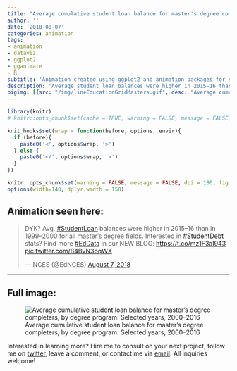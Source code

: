 ```yaml
---
title: "Average cumulative student loan balance for master's degree completers, by degree program: Selected years, 2000–2016"
author: ''
date: '2018-08-07'
categories: animation
tags:
- animation
- dataviz
- ggplot2
- gganimate
- R
subtitle: 'Animation created using ggplot2 and animation packages for social media distribution'
description: 'Average student loan balances were higher in 2015–16 than in 1999–2000 for all master’s degree fields.'
bigimg: [{src: "/img/lineEducationGridMasters.gif", desc: "Average cumulative student loan balance for master's degree completers, by degree program: Selected years, 2000–2016"}]
---
```

  
```r
library(knitr)
# knitr::opts_chunk$set(cache = TRUE, warning = FALSE, message = FALSE, dpi = 180, out.extra='class = "img-responsive"')

```

```r
knit_hooks$set(wrap = function(before, options, envir){
  if (before){
    paste0('<', options$wrap, '>')
  } else {
    paste0('</', options$wrap, '>')
  }
})

knitr::opts_chunk$set(warning = FALSE, message = FALSE, dpi = 180, fig.height = 5, fig.width = 7, fig.align = "center")
options(width=140, dplyr.width = 150)
```

## Animation seen here:


<blockquote class="twitter-tweet" data-lang="en"><p lang="en" dir="ltr">DYK? Avg. <a href="https://twitter.com/hashtag/StudentLoan?src=hash&amp;ref_src=twsrc%5Etfw">#StudentLoan</a> balances were higher in 2015–16 than in 1999–2000 for all master’s degree fields. Interested in <a href="https://twitter.com/hashtag/StudentDebt?src=hash&amp;ref_src=twsrc%5Etfw">#StudentDebt</a> stats? Find more <a href="https://twitter.com/hashtag/EdData?src=hash&amp;ref_src=twsrc%5Etfw">#EdData</a> in our NEW BLOG: <a href="https://t.co/mz1F3aI943">https://t.co/mz1F3aI943</a> <a href="https://t.co/84BvN3bqWX">pic.twitter.com/84BvN3bqWX</a></p>&mdash; NCES (@EdNCES) <a href="https://twitter.com/EdNCES/status/1026807694731161600?ref_src=twsrc%5Etfw">August 7, 2018</a></blockquote>
<script async src="https://platform.twitter.com/widgets.js" charset="utf-8"></script>


***
  
## Full image:
  
![Average cumulative student loan balance for master's degree completers, by degree program: Selected years, 2000–2016](/img/lineEducationGridMasters.gif)

Interested in learning more? Hire me to consult on your next project, follow me on [twitter](https://twitter.com/mikeleeco), leave a comment, or contact me via [email](mailto:mdlee12@gmail.com). All inquiries welcome!
  
  